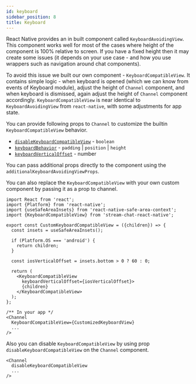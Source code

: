 ```yaml
---
id: keyboard
sidebar_position: 8
title: Keyboard
---
```


React Native provides an in built component called `KeyboardAvoidingView`. This component works well for most of the cases where height of the component is 100% relative to screen. If you have a fixed height then it may create some issues (it depends on your use case - and how you use wrappers such as navigation around chat components).

To avoid this issue we built our own component - `KeyboardCompatibleView`. It contains simple logic - when keyboard is opened (which we can know from events of Keyboard module), adjust the height of `Channel` component, and when keyboard is dismissed, again adjust the height of `Channel` component accordingly. `KeyboardCompatibleView` is near identical to `KeyboardAvoidingView` from `react-native`, with some adjustments for app state.

You can provide following props to `Channel` to customize the builtin `KeyboardCompatibleView` behavior.

- [`disableKeyboardCompatibleView`](../core-components/channel.mdx#disablekeyboardcompatibleview) - `boolean`
- [`keyboardBehavior`](../core-components/channel.mdx#keyboardbehaviour) - `padding` | `position` | `height`
- [`keyboardVerticalOffset`](../core-components/channel.mdx#keyboardverticaloffset) - number

You can pass additional props directly to the component using the `additionalKeyboardAvoidingViewProps`.

You can also replace the `KeyboardCompatibleView` with your own custom component by passing it as a prop to channel.

```tsx
import React from 'react';
import {Platform} from 'react-native';
import {useSafeAreaInsets} from 'react-native-safe-area-context';
import {KeyboardCompatibleView} from 'stream-chat-react-native';

export const CustomKeyboardCompatibleView = ({children}) => {
  const insets = useSafeAreaInsets();

  if (Platform.OS === 'android') {
    return children;
  }

  const iosVerticalOffset = insets.bottom > 0 ? 60 : 0;

  return (
    <KeyboardCompatibleView
      keyboardVerticalOffset={iosVerticalOffset}>
      {children}
    </KeyboardCompatibleView>
  );
};

/** In your app */
<Channel
  KeyboardCompatibleView={CustomizedKeyboardView}
  ...
/>
```

Also you can disable `KeyboardCompatibleView` by using prop `disableKeyboardCompatibleView` on the `Channel` component.

```tsx
<Channel
  disableKeyboardCompatibleView
  ...
/>
```
